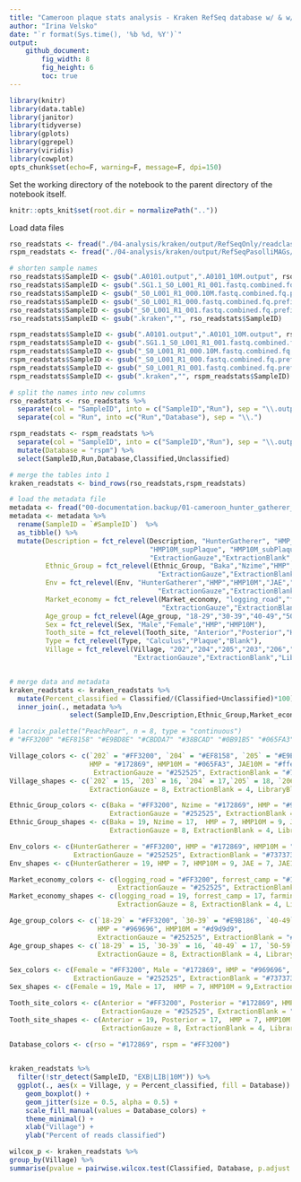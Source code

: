 ```yaml
---
title: "Cameroon plaque stats analysis - Kraken RefSeq database w/ & w/o Pasolli MAGs"
author: "Irina Velsko"
date: "`r format(Sys.time(), '%b %d, %Y')`"
output:
    github_document:
        fig_width: 8
        fig_height: 6
        toc: true
---
```


```r
library(knitr)
library(data.table)
library(janitor)
library(tidyverse)
library(gplots)
library(ggrepel)
library(viridis)
library(cowplot)
opts_chunk$set(echo=F, warning=F, message=F, dpi=150)
```

Set the working directory of the notebook to the parent directory of the 
notebook itself.  

```r
knitr::opts_knit$set(root.dir = normalizePath(".."))
```

Load data files 
```r
rso_readstats <- fread("./04-analysis/kraken/output/RefSeqOnly/readclassification_stats.rso.tsv")
rspm_readstats <- fread("./04-analysis/kraken/output/RefSeqPasolliMAGs/readclassification_stats.tsv")

# shorten sample names
rso_readstats$SampleID <- gsub(".A0101.output",".A0101_10M.output", rso_readstats$SampleID)
rso_readstats$SampleID <- gsub(".SG1.1_S0_L001_R1_001.fastq.combined.fq.prefixed.extractunmapped.bam.fastq.gz","", rso_readstats$SampleID)
rso_readstats$SampleID <- gsub("_S0_L001_R1_000.10M.fastq.combined.fq.prefixed.extractunmapped.bam.fastq.gz","_10M", rso_readstats$SampleID)
rso_readstats$SampleID <- gsub("_S0_L001_R1_000.fastq.combined.fq.prefixed.extractunmapped.bam.fastq.gz","", rso_readstats$SampleID)
rso_readstats$SampleID <- gsub("_S0_L001_R1_001.fastq.combined.fq.prefixed.extractunmapped.bam.fastq.gz","", rso_readstats$SampleID)
rso_readstats$SampleID <- gsub(".kraken","", rso_readstats$SampleID)

rspm_readstats$SampleID <- gsub(".A0101.output",".A0101_10M.output", rspm_readstats$SampleID)
rspm_readstats$SampleID <- gsub(".SG1.1_S0_L001_R1_001.fastq.combined.fq.prefixed.extractunmapped.bam.fastq.gz","", rspm_readstats$SampleID)
rspm_readstats$SampleID <- gsub("_S0_L001_R1_000.10M.fastq.combined.fq.prefixed.extractunmapped.bam.fastq.gz","_10M", rspm_readstats$SampleID)
rspm_readstats$SampleID <- gsub("_S0_L001_R1_000.fastq.combined.fq.prefixed.extractunmapped.bam.fastq.gz","", rspm_readstats$SampleID)
rspm_readstats$SampleID <- gsub("_S0_L001_R1_001.fastq.combined.fq.prefixed.extractunmapped.bam.fastq.gz","", rspm_readstats$SampleID)
rspm_readstats$SampleID <- gsub(".kraken","", rspm_readstats$SampleID)

# split the names into new columns
rso_readstats <- rso_readstats %>% 
  separate(col = "SampleID", into = c("SampleID","Run"), sep = "\\.output\\.") %>%
  separate(col = "Run", into =c("Run","Database"), sep = "\\.")

rspm_readstats <- rspm_readstats %>% 
  separate(col = "SampleID", into = c("SampleID","Run"), sep = "\\.output\\.") %>%
  mutate(Database = "rspm") %>%
  select(SampleID,Run,Database,Classified,Unclassified)

# merge the tables into 1
kraken_readstats <- bind_rows(rso_readstats,rspm_readstats)

# load the metadata file
metadata <- fread("00-documentation.backup/01-cameroon_hunter_gatherer_metadata.tsv")
metadata <- metadata %>%
  rename(SampleID = `#SampleID`)  %>%
  as_tibble() %>%
  mutate(Description = fct_relevel(Description, "HunterGatherer", "HMP_supPlaque", "HMP_subPlaque",
                                   "HMP10M_supPlaque", "HMP10M_subPlaque","JAE","JAE10M",
                                   "ExtractionGauze","ExtractionBlank","LibraryBlank"),
         Ethnic_Group = fct_relevel(Ethnic_Group, "Baka","Nzime","HMP","HMP10M","JAE","JAE10M",
                                     "ExtractionGauze","ExtractionBlank","LibraryBlank"),
         Env = fct_relevel(Env, "HunterGatherer","HMP","HMP10M","JAE","JAE10M",
                                     "ExtractionGauze","ExtractionBlank","LibraryBlank"),
         Market_economy = fct_relevel(Market_economy, "logging_road","forrest_camp","farming","Industrial",
                                      "ExtractionGauze","ExtractionBlank","LibraryBlank"),
         Age_group = fct_relevel(Age_group, "18-29","30-39","40-49","50-59","60+","HMP","HMP10M"),
         Sex = fct_relevel(Sex, "Male","Female","HMP","HMP10M"),
         Tooth_site = fct_relevel(Tooth_site, "Anterior","Posterior","HMP","HMP10M"),
         Type = fct_relevel(Type, "Calculus","Plaque","Blank"),
         Village = fct_relevel(Village, "202","204","205","203","206","HMP","HMP10M","JAE","JAE10M",
                               "ExtractionGauze","ExtractionBlank","LibraryBlank"))


# merge data and metadata
kraken_readstats <- kraken_readstats %>%
  mutate(Percent_classified = Classified/(Classified+Unclassified)*100) %>%
  inner_join(., metadata %>%
               select(SampleID,Env,Description,Ethnic_Group,Market_economy,Age_group,Sex,Tooth_site,Type,Village))

```

```r
# lacroix_palette("PeachPear", n = 8, type = "continuous")
# "#FF3200" "#EF8158" "#E9BD8E" "#CBDDA7" "#38BCAD" "#0B91B5" "#065FA3" "#172869"

Village_colors <- c(`202` = "#FF3200", `204` = "#EF8158", `205` = "#E9BD8E", `203` = "#CBDDA7", `206` = "#38BCAD",
                    HMP = "#172869", HMP10M = "#065FA3", JAE10M = "#ffeda0", JAE = "#feb24c",
                     ExtractionGauze = "#252525", ExtractionBlank = "#737373", LibraryBlank = "#bdbdbd")
Village_shapes <- c(`202` = 15, `203` = 16, `204` = 17,`205` = 18, `206` = 25, HMP = 7, HMP10M = 9, JAE = 7, JAE10M = 9,
                    ExtractionGauze = 8, ExtractionBlank = 4, LibraryBlank = 3)

Ethnic_Group_colors <- c(Baka = "#FF3200", Nzime = "#172869", HMP = "#969696", HMP10M = "#d9d9d9", JAE10M = "#ffeda0", JAE = "#feb24c",
                         ExtractionGauze = "#252525", ExtractionBlank = "#737373", LibraryBlank = "#bdbdbd")
Ethnic_Group_shapes <- c(Baka = 19, Nzime = 17,  HMP = 7, HMP10M = 9, JAE = 7, JAE10M = 9,
                         ExtractionGauze = 8, ExtractionBlank = 4, LibraryBlank = 3)

Env_colors <- c(HunterGatherer = "#FF3200", HMP = "#172869", HMP10M = "#065FA3", JAE10M = "#ffeda0", JAE = "#feb24c",
                ExtractionGauze = "#252525", ExtractionBlank = "#737373", LibraryBlank = "#bdbdbd")
Env_shapes <- c(HunterGatherer = 19, HMP = 7, HMP10M = 9, JAE = 7, JAE10M = 9, ExtractionGauze = 8, ExtractionBlank = 4, LibraryBlank = 3)

Market_economy_colors <- c(logging_road = "#FF3200", forrest_camp = "#172869", farming = "#82CDAA", Industrial = "#969696",
                           ExtractionGauze = "#252525", ExtractionBlank = "#737373", LibraryBlank = "#bdbdbd")
Market_economy_shapes <- c(logging_road = 19, forrest_camp = 17, farming = 18, HMP = 7, HMP10M = 9, Industrial = 15,
                           ExtractionGauze = 8, ExtractionBlank = 4, LibraryBlank = 3)

Age_group_colors <- c(`18-29` = "#FF3200", `30-39` = "#E9B186", `40-49` = "#82CDAA", `50-59` = "#0686B8", `60+` = "#172869",
                      HMP = "#969696", HMP10M = "#d9d9d9",
                      ExtractionGauze = "#252525", ExtractionBlank = "#737373", LibraryBlank = "#bdbdbd")
Age_group_shapes <- c(`18-29` = 15, `30-39` = 16, `40-49` = 17, `50-59` = 18, `60+` = 25, HMP = 7, HMP10M = 9,
                      ExtractionGauze = 8, ExtractionBlank = 4, LibraryBlank = 3)

Sex_colors <- c(Female = "#FF3200", Male = "#172869", HMP = "#969696", HMP10M = "#d9d9d9",
                ExtractionGauze = "#252525", ExtractionBlank = "#737373", LibraryBlank = "#bdbdbd")
Sex_shapes <- c(Female = 19, Male = 17,  HMP = 7, HMP10M = 9,ExtractionGauze = 8, ExtractionBlank = 4, LibraryBlank = 3)

Tooth_site_colors <- c(Anterior = "#FF3200", Posterior = "#172869", HMP = "#969696", HMP10M = "#d9d9d9",
                       ExtractionGauze = "#252525", ExtractionBlank = "#737373", LibraryBlank = "#bdbdbd")
Tooth_site_shapes <- c(Anterior = 19, Posterior = 17,  HMP = 7, HMP10M = 9,
                       ExtractionGauze = 8, ExtractionBlank = 4, LibraryBlank = 3)

Database_colors <- c(rso = "#172869", rspm = "#FF3200")
 
```

```r
kraken_readstats %>%
  filter(!str_detect(SampleID, "EXB|LIB|10M")) %>%
  ggplot(., aes(x = Village, y = Percent_classified, fill = Database)) +
    geom_boxplot() +
    geom_jitter(size = 0.5, alpha = 0.5) +
    scale_fill_manual(values = Database_colors) +
    theme_minimal() +
    xlab("Village") +
    ylab("Percent of reads classified")


```

```r

wilcox_p <- kraken_readstats %>%
group_by(Village) %>%
summarise(pvalue = pairwise.wilcox.test(Classified, Database, p.adjust.method = "fdr")$p.value)

```

